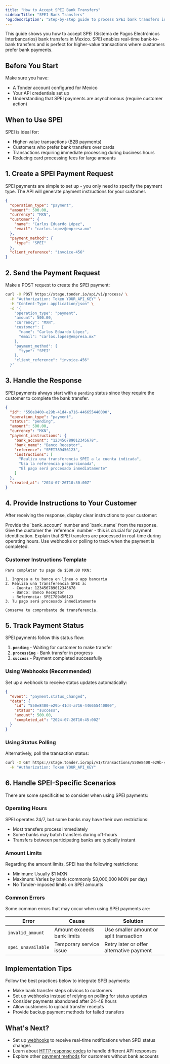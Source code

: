 ```yaml
---
title: "How to Accept SPEI Bank Transfers"
sidebarTitle: "SPEI Bank Transfers"
'og:description': "Step-by-step guide to process SPEI bank transfers in Mexico with Tonder"
---
```


This guide shows you how to accept SPEI (Sistema de Pagos Electrónicos Interbancarios) bank transfers in Mexico. SPEI enables real-time bank-to-bank transfers and is perfect for higher-value transactions where customers prefer bank payments.

## Before You Start

Make sure you have:
- A Tonder account configured for Mexico
- Your API credentials set up
- Understanding that SPEI payments are asynchronous (require customer action)

## When to Use SPEI

SPEI is ideal for:
- Higher-value transactions (B2B payments)
- Customers who prefer bank transfers over cards
- Transactions requiring immediate processing during business hours
- Reducing card processing fees for large amounts

## 1. Create a SPEI Payment Request

SPEI payments are simple to set up - you only need to specify the payment type. The API will generate payment instructions for your customer.

```json
{
  "operation_type": "payment",
  "amount": 500.00,
  "currency": "MXN",
  "customer": {
    "name": "Carlos Eduardo López",
    "email": "carlos.lopez@empresa.mx"
  },
  "payment_method": {
    "type": "SPEI"
  },
  "client_reference": "invoice-456"
}
```

## 2. Send the Payment Request

Make a POST request to create the SPEI payment:

```bash
curl -X POST https://stage.tonder.io/api/v1/process/ \
  -H "Authorization: Token YOUR_API_KEY" \
  -H "Content-Type: application/json" \
  -d '{
    "operation_type": "payment",
    "amount": 500.00,
    "currency": "MXN",
    "customer": {
      "name": "Carlos Eduardo López",
      "email": "carlos.lopez@empresa.mx"
    },
    "payment_method": {
      "type": "SPEI"
    },
    "client_reference": "invoice-456"
  }'
```

## 3. Handle the Response

SPEI payments always start with a `pending` status since they require the customer to complete the bank transfer.

```json
{
  "id": "550e8400-e29b-41d4-a716-446655440000",
  "operation_type": "payment",
  "status": "pending",
  "amount": 500.00,
  "currency": "MXN",
  "payment_instructions": {
    "bank_account": "123456789012345678",
    "bank_name": "Banco Receptor",
    "reference": "SPEI789456123",
    "instructions": [
      "Realiza una transferencia SPEI a la cuenta indicada",
      "Usa la referencia proporcionada",
      "El pago será procesado inmediatamente"
    ]
  },
  "created_at": "2024-07-26T10:30:00Z"
}
```

## 4. Provide Instructions to Your Customer

After receiving the response, display clear instructions to your customer:

<Steps>
<Step title="Share the bank account details">
Provide the `bank_account` number and `bank_name` from the response.
</Step>
<Step title="Provide the payment reference">
Give the customer the `reference` number - this is crucial for payment identification.
</Step>
<Step title="Set expectations">
Explain that SPEI transfers are processed in real-time during operating hours.
</Step>
<Step title="Monitor payment status">
Use webhooks or polling to track when the payment is completed.
</Step>
</Steps>

### Customer Instructions Template

```
Para completar tu pago de $500.00 MXN:

1. Ingresa a tu banca en línea o app bancaria
2. Realiza una transferencia SPEI a:
   - Cuenta: 123456789012345678
   - Banco: Banco Receptor
   - Referencia: SPEI789456123
3. Tu pago será procesado inmediatamente

Conserva tu comprobante de transferencia.
```

## 5. Track Payment Status

SPEI payments follow this status flow:

1. **`pending`** - Waiting for customer to make transfer
2. **`processing`** - Bank transfer in progress  
3. **`success`** - Payment completed successfully

### Using Webhooks (Recommended)

Set up a webhook to receive status updates automatically:

```json
{
  "event": "payment.status_changed",
  "data": {
    "id": "550e8400-e29b-41d4-a716-446655440000",
    "status": "success",
    "amount": 500.00,
    "completed_at": "2024-07-26T10:45:00Z"
  }
}
```

### Using Status Polling

Alternatively, poll the transaction status:

```bash
curl -X GET https://stage.tonder.io/api/v1/transactions/550e8400-e29b-41d4-a716-446655440000/ \
  -H "Authorization: Token YOUR_API_KEY"
```

## 6. Handle SPEI-Specific Scenarios

There are some specificities to consider when using SPEI payments:

### Operating Hours

SPEI operates 24/7, but some banks may have their own restrictions:

- Most transfers process immediately
- Some banks may batch transfers during off-hours
- Transfers between participating banks are typically instant

### Amount Limits

Regarding the amount limits, SPEI has the following restrictions:
- Minimum: Usually $1 MXN
- Maximum: Varies by bank (commonly $8,000,000 MXN per day)
- No Tonder-imposed limits on SPEI amounts

### Common Errors

Some common errors that may occur when using SPEI payments are:

| Error | Cause | Solution |
|-------|-------|----------|
| `invalid_amount` | Amount exceeds bank limits | Use smaller amount or split transaction |
| `spei_unavailable` | Temporary service issue | Retry later or offer alternative payment |

## Implementation Tips

Follow the best practices below to integrate SPEI payments:

- Make bank transfer steps obvious to customers
- Set up webhooks instead of relying on polling for status updates
- Consider payments abandoned after 24-48 hours
- Allow customers to upload transfer receipts
- Provide backup payment methods for failed transfers

## What's Next?

- Set up [webhooks](/direct-integration/webhooks/how-webhooks-works) to receive real-time notifications when SPEI status changes
- Learn about [HTTP response codes](/direct-integration/http-response-codes) to handle different API responses
- Explore other [payment methods](/direct-integration/payment-methods/payment-methods-overview) for customers without bank accounts